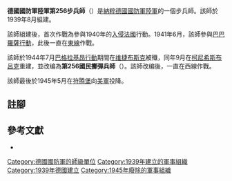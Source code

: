 {{infobox military unit
|unit_name = 德國國防軍陸軍第256步兵師<br/>德國國防軍陸軍第256國民擲彈兵師
|image = 256th Infanterie-Division Logo 1.svg
|image_size = 150
|dates = 1939年8月至1944年7月<br/>1944年9月至1945年5月
|country = {{flag|Nazi Germany}}
|branch = [[納粹德國陸軍|陸軍]]
|type = [[步兵|步兵]]
|role =
|size = [[师_(军队)|師]]
|command_structure =
|garrison =
|garrison_label =
|nickname =
|motto =
|colors =
|colors_label =
|march =
|mascot =
|battles =
}}

'''德國國防軍陸軍第256步兵師'''（{{lang-de|'''256. Infanterie-Division'''}}）是[[納粹德國|納粹德國]][[德國國防軍|國防軍]][[納粹德國陸軍|陸軍]]的一個步兵師。該師於1939年8月組建{{cfn|Mitcham|y=2007}}。

該師組建後，首次作戰為參與1940年的[[法國戰役|入侵法國]]行動。1941年6月，該師參與[[巴巴羅薩行動|巴巴羅薩行動]]，此後一直在[[苏德战争|東線]]作戰。

該師於1944年7月[[巴格拉基昂行動|巴格拉基昂行動]]期間在[[维捷布斯克|维捷布斯克]]被殲，同年9月在[[柯尼希斯布呂克|柯尼希斯布呂克]]重建，並改编為'''第256國民擲彈兵師'''（{{lang-de|'''256. Volksgrenadier-Division'''}}）。該師改编後，一直在西線作戰。

該師最後於1945年5月在[[符腾堡|符腾堡]]向[[美軍|美軍]]投降。

== 註腳 ==
{{reflist}}

== 參考文獻 ==
* {{Cite book|last=Mitcham |first=Samuel W., Jr.|author-link=Samuel W. Mitcham|title=German Order of Battle, Volume One: 1st – 290th Infantry Divisions in WWII|year=2007|publisher=Stackpole Books|location=PA; United States of America|isbn=978-0-8117-3416-5|ref={{sfnRef|Mitcham|y=2007}}}}

{{mil-stub}}
{{德國國防軍陸軍的步兵師}}
[[Category:德國國防軍的師級單位|Category:德國國防軍的師級單位]]
[[Category:1939年建立的軍事組織|Category:1939年建立的軍事組織]]
[[Category:1939年德國建立|Category:1939年德國建立]]
[[Category:1945年廢除的軍事組織|Category:1945年廢除的軍事組織]]